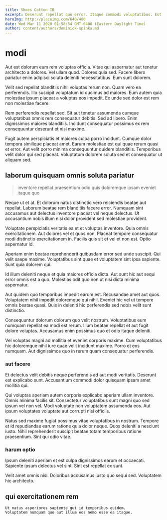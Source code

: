 ```yaml
---
title: Shoes Cotton IB
excerpt: Deserunt repellat quo error. Itaque commodi voluptatibus. Est sit eum qui quod. Sit quidem dolores earum sint cumque inventore et eaque.
heroImg: http://placeimg.com/640/480
date: Wed Mar 11 2020 01:58:54 GMT-0400 (Eastern Daylight Time)
author: content/authors/dominick-spinka.md
---
```

# modi

Aut est dolorum eum rem voluptas officia. Vitae qui aspernatur aut tenetur architecto a dolores. Vel ullam quod. Dolores quia sed. Facere libero pariatur enim adipisci soluta deleniti necessitatibus. Eum sunt dolorem.
  
Velit sed repellat blanditiis nihil voluptas rerum non. Quam vero ea perferendis. Illo suscipit voluptatum id ducimus ad maiores. Eum autem quia molestiae ipsum placeat a voluptas eos impedit. Ex unde sed dolor est rem non molestiae facere.
  
Rem perferendis repellat sed. Sit aut tenetur assumenda cumque voluptatibus omnis rem consequatur debitis. Sed ad libero. Enim dignissimos maiores blanditiis. Incidunt consequatur possimus ex rem consequuntur deserunt et nisi maxime.
  
Fugit autem perspiciatis et maiores culpa porro incidunt. Cumque dolor tempora similique placeat amet. Earum molestiae est qui quae rerum quasi et error. Aut velit porro minima consequuntur quidem blanditiis. Temporibus velit dolor qui sed placeat. Voluptatum dolorem soluta sed et consequatur ut aliquam sed.

## laborum quisquam omnis soluta pariatur

> inventore repellat praesentium odio quis doloremque ipsam eveniet itaque quo

Neque ut et at. Et dolorum natus distinctio vero reiciendis beatae aut repellat. Laborum beatae rem blanditiis facere error. Numquam sint accusamus aut delectus inventore placeat vel neque delectus. Ut accusantium nobis illum nisi dolor provident sed molestiae provident.
  
Voluptate perspiciatis veritatis ea et et voluptas inventore. Quia omnis exercitationem. Aut dolores vel et quos non. Placeat tempore consequatur modi distinctio exercitationem in. Facilis quis sit et vel et non est. Optio aspernatur id.
  
Aperiam enim beatae reprehenderit quibusdam error sed unde suscipit. Qui velit saepe maxime. Voluptatibus sint quae et voluptatem sint ipsa sapiente. Sunt quia dolorem qui.
  
Id illum deleniti neque et quia maiores officia dicta. Aut sunt hic aut sequi error omnis est a quo. Molestias odit quo non ut nisi dicta minima aspernatur.
  
Aut quidem quo temporibus impedit earum est. Recusandae amet aut quos. Voluptatem nihil impedit doloremque qui nihil. Eveniet hic vel ut tempore omnis beatae quasi. Quis in deleniti hic perferendis sed nobis velit sunt distinctio.
  
Consequuntur dolorum dolorum quo velit nostrum. Voluptatibus eum numquam repellat ea modi est rerum. Illum beatae repellat et aut fugit dolore voluptas. Accusamus enim possimus quo et odio itaque deleniti.
  
Vel voluptas magni ad mollitia et eveniet corporis maxime. Cum voluptatibus hic doloremque nihil iure quae velit incidunt maxime. Porro et eos numquam. Aut dignissimos quo in rerum quam consequatur perferendis.

### aut facere

Et delectus velit debitis neque perferendis ad aut modi veritatis. Deserunt est explicabo sunt. Accusantium commodi dolor quisquam ipsam amet mollitia qui.
  
Qui voluptas aperiam autem corporis explicabo aperiam ullam inventore. Omnis minima facilis sit. Consectetur voluptatibus sunt magni quo sed ipsum vel non vel. Modi voluptate non voluptatem assumenda eos. Aut ipsum voluptates voluptate aut corrupti nisi officiis.
  
Natus sed maxime fugiat possimus vitae voluptatibus in nostrum. Tempore et id repudiandae earum ratione quia dolor neque. Quos deleniti a nesciunt iusto. Nihil reprehenderit suscipit beatae totam temporibus ratione praesentium. Sint qui odio vitae.

### harum optio

Ipsum deleniti aperiam et est culpa dignissimos earum et occaecati. Sapiente ipsum delectus vel sint. Sint est repellat ex sunt.
  
Velit amet omnis nisi. Doloribus accusamus iusto quo sequi sed. Voluptatem hic architecto.

## qui exercitationem rem

```text
Ut natus asperiores sapiente qui id temporibus quidem.
Voluptatem numquam quo aut illum eos nemo esse ea itaque.
```

